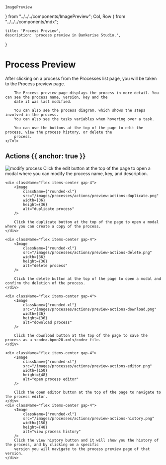     ImagePreview
} from "../../../components/ImagePreview";
    Col,
    Row
} from "../../../components/mdx";

    title: 'Process Preview',
    description: 'process preview in Bankerise Studio.',
}

# Process Preview


After clicking on a process from the Processes list page, you will be taken to the Process preview page.

<Row>
    <Col>
        <ImagePreview
            src="/images/processes/process-preview.png" alt="Process preview"/>
    </Col>
    <Col>

        The Process preview page displays the process in more detail. You can see the process name, version, key and the
        date it was last modified.

        You can also see the process diagram, which shows the steps involved in the process.
        You can also see the tasks variables when hovering over a task.

        You can use the buttons at the top of the page to edit the process, view the process history, or delete the
        process.
    </Col>
</Row>

## Actions {{ anchor: true }}

<div className="flex flex-col">
    <div className="flex items-center gap-4">
        <Image
            className={"rounded-xl"}
            src="/images/processes/actions/preview-actions-modify.png"
            width={36}
            height={36}
            alt="modify process"
        />
        Click the edit button at the top of the page to open a modal where you can modify the process name, key, and
        description.
    </div>

    <div className="flex items-center gap-4">
        <Image
            className={"rounded-xl"}
            src="/images/processes/actions/preview-actions-duplicate.png"
            width={36}
            height={36}
            alt="duplicate process"
        />

        Click the duplicate button at the top of the page to open a modal where you can create a copy of the process.
    </div>

    <div className="flex items-center gap-4">
        <Image
            className={"rounded-xl"}
            src="/images/processes/actions/preview-actions-delete.png"
            width={36}
            height={36}
            alt="delete process"
        />

        Click the delete button at the top of the page to open a modal and confirm the deletion of the process.
    </div>

    <div className="flex items-center gap-4">
        <Image
            className={"rounded-xl"}
            src="/images/processes/actions/preview-actions-download.png"
            width={36}
            height={36}
            alt="download process"
        />

        Click the download button at the top of the page to save the process as a <code>.bpmn20.xml</code> file.
    </div>

    <div className="flex items-center gap-4">
        <Image
            className={"rounded-xl"}
            src="/images/processes/actions/preview-actions-editor.png"
            width={150}
            height={48}
            alt="open process editor"
        />

        Click the open editor button at the top of the page to navigate to the process editor.
    </div>
    <div className="flex items-center gap-4">
        <Image
            className={"rounded-xl"}
            src="/images/processes/actions/preview-actions-history.png"
            width={150}
            height={48}
            alt="view process history"
        />
        Click the view history button and it will show you the history of the process, and by clicking on a specific
        version you will navigate to the process preview page of that version.
    </div>
</div>
